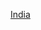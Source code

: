 {{Commons category|2000s establishments in India}}
{{EstcatCountryDecade|20|0|21|印度|India}}

[[Category:2000年代亞洲建立|India]]